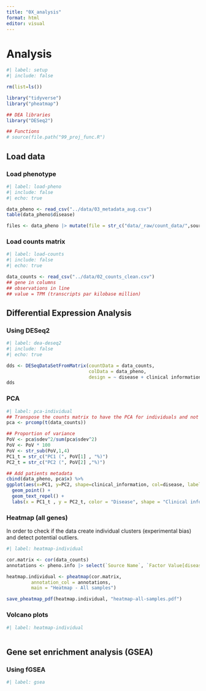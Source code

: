 ```yaml
---
title: "0X_analysis"
format: html
editor: visual
---
```


# Analysis

```r
#| label: setup
#| include: false

rm(list=ls())

library("tidyverse")
library("pheatmap")

## DEA libraries
library("DESeq2")

## Functions
# source(file.path("99_proj_func.R")
```

## Load data

### Load phenotype

```r
#| label: load-pheno
#| include: false
#| echo: true

data_pheno <- read_csv("../data/03_metadata_aug.csv")
table(data_pheno$disease)

files <- data_pheno |> mutate(file = str_c("data/_raw/count_data/",source_name, "_quant.sf"))
```

### Load counts matrix

```r
#| label: load-counts
#| include: false
#| echo: true

data_counts <- read_csv("../data/02_counts_clean.csv")
## gene in columns
## observations in line
## value = TPM (transcripts par kilobase million)
```

## 

## Differential Expression Analysis

### Using DESeq2

```r
#| label: dea-deseq2
#| include: false
#| echo: true

dds <- DESeqDataSetFromMatrix(countData = data_counts,
                              colData = data_pheno,
                              design = ~ disease + clinical information)
dds
```

### PCA

```r
#| label: pca-individual
## Transpose the counts matrix to have the PCA for individuals and not gene expression
pca <- prcomp(t(data_counts))

## Proportion of variance
PoV <- pca$sdev^2/sum(pca$sdev^2)
PoV <- PoV * 100
PoV <- str_sub(PoV,1,4)
PC1_t = str_c("PC1 (", PoV[1] , "%)")
PC2_t = str_c("PC2 (", PoV[2] ,"%)")

## Add patients metadata
cbind(data_pheno, pca$x) %>% 
ggplot(aes(x=PC1, y=PC2, shape=clinical_information, col=disease, label=source_name)) + 
  geom_point() + 
  geom_text_repel() +
  labs(x = PC1_t , y = PC2_t, color = "Disease", shape = "Clinical information") 
```

### Heatmap (all genes)

In order to check if the data create individual clusters (experimental bias) and detect potential outliers.

```r
#| label: heatmap-individual

cor.matrix <- cor(data_counts)
annotations <- pheno.info |> select(`Source Name`, `Factor Value[disease]`, `Factor Value[clinical information]`)

heatmap.individual <- pheatmap(cor.matrix, 
         annotation_col = annotations,
         main = "Heatmap - All samples")

save_pheatmap_pdf(heatmap.individual, "heatmap-all-samples.pdf")

```

### Volcano plots

```r
#| label: heatmap-individual



```

## Gene set enrichment analysis (GSEA)

### Using fGSEA

```r
#| label: gsea
```
